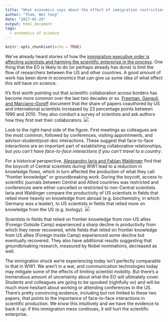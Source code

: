 ```yaml
---
title: "What economics says about the effect of immigration restrictions on science"
author: "Tham, Wei Yang"
date: "2017-01-29"
output: html_document
tags:
  - economics of science
---
```


```r
knitr::opts_chunk$set(echo = TRUE)

```

We've already heard stories of how the [immigration executive order is affecting scientists and harming the scientific enterprise in the process](https://www.theatlantic.com/science/archive/2017/01/trumps-immigration-ban-is-already-harming-americas-scientistsand-its-science/514859/). One thing that the EO is likely to do (or perhaps already has done) is limit the flow of researchers between the US and other countries. A good amount of work has been done in economics that can give us some idea of what effect this will have on science. 

It's first worth pointing out that scientific collaboration across borders has become more common over the last two decades or so. [Freeman, Ganguli, and Marciano-Goroff](http://www.nber.org/papers/w19819) document that the share of papers coauthored by US and international scientists increased by 23 percentage points between 1990 and 2010. They also conduct a survey of scientists and ask authors how they first met their collaborators. ![][fgm-howmet]

[fgm-howmet]: https://weiyangtham.github.io/images/fgm-fig4.png

Look to the right-hand side of the figure. First meetings as colleagues are the most common, followed by conferences, visiting appointments, and advisor-student/post-doc interactions. These suggest that face-to-face interactions are an important part of establishing collaborative relationships, but *you can't have face-to-face interactions if you can't travel to a country*. 

For a historical perspective, [Alessandro Iaria and Fabian Waldinger](http://media.wix.com/ugd/0d0a02_8154f22662b544e49e30c02cbf026266.pdf) find that the boycott of Central scientists during WW1 lead to a reduction in knowledge flows, which in turn affected the production of what they call "frontier knowledge" or groundbreaking work. During the boycott, access to scientific journals between Central and Allied countries was restricted and conferences were either cancelled or restricted to non-Central scientists. Iaria and Waldinger compare the productivity of US scientists in fields that relied more heavily on knowledge from abroad (e.g. biochemistry, in which Germany was a leader), to US scientists in fields that relied more on knowledge from the US (e.g. biology). ![][iw-fig11]

[iw-fig11]: https://weiyangtham.github.io/images/iaria-waldinger-fig11.png

Scientists in fields that relied on frontier knowledge from non-US allies (Foreign Outside Camp) experienced a sharp decline in productivity from which they never recovered, while fields that relied on frontier knowledge from US allies (Foreign Inside Camp) experienced some decline but eventually recovered. They also have additional results suggesting that groundbreaking research, measured by Nobel nominations, decreased as well. 

The immigration shock we're experiencing today isn't perfectly comparable to that in WW1. We aren't in a war, and communication technologies today may mitigate some of the effects of limiting scientist mobility. But there's a tremendous amount of uncertainty about what the EO will ultimately cover. Students and colleagues are going to be spooked (rightfully so) and will be much more hesitant about working or attending conferences in the US. There's pretty convincing evidence, including but not limited to these two papers, that points to the importance of face-to-face interactions in scientific production. We know this intuitively and we have the evidence to back it up: if this immigration mess continues, it will hurt the scientific enterprise.








